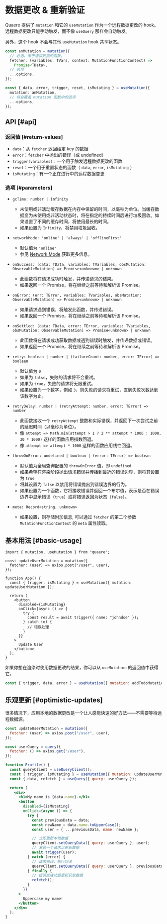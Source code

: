 # 数据更改 & 重新验证

Quaere 提供了 `mutation` 和它的 `useMutation` 作为一个远程数据更改的 hook。远程数据更改只能手动触发，而不像 `useQuery` 那样会自动触发。

另外，这个 hook 不会与其他 `useMutation` hook 共享状态。

```ts
const anMutation = mutation({
  // 必选，用于请求数据的函数。
  fetcher: (variables: TVars, context: MutationFunctionContext) =>
    Promise<TData>,
  // 选项
  ...options,
});
```

```ts
const { data, error, trigger, reset, isMutating } = useMutation({
  mutation: anMutation,
  // 将会覆盖 mutation 函数中的选项
  ...options,
});
```

## API [#api]

### 返回值 [#return-values]

- `data`：从 `fetcher` 返回给定 key 的数据
- `error`：`fetcher` 中抛出的错误（或 undefined）
- `trigger(variables)`：一个用于触发远程数据更改的函数
- `reset`：一个用于重置状态的函数（ `data`, `error`, `isMutating` ）
- `isMutating`：有一个正在进行中的远程数据变更

### 选项 [#parameters]

- `gcTime: number | Infinity`

  - 未使用或非活动缓存数据在内存中保留的时间，以毫秒为单位。当缓存数据变为未使用或非活动状态时，将在指定的持续时间后进行垃圾回收。如果设置了不同的缓存时间，将使用最长的时间。
  - 如果设置为 `Infinity`，将禁用垃圾回收。

- `networkMode: 'online' | 'always' | 'offlineFirst'`

  - 默认值为 `'online'`
  - 参见 [Network Mode](../guides/network-mode) 获取更多信息。

- `onSuccess: (data: TData, variables: TVariables, obsMutation: ObservableMutation) => Promise<unknown> | unknown`

  - 此函数将在请求成功时触发，并传递请求的结果。
  - 如果返回一个 Promise，将在继续之前等待和解析该 Promise。

- `onError: (err: TError, variables: TVariables, obsMutation: ObservableMutation) => Promise<unknown> | unknown`

  - 如果请求遇到错误，将触发此函数，并传递错误。
  - 如果返回一个 Promise，将在继续之前等待和解析该 Promise。

- `onSettled: (data: TData, error: TError, variables: TVariables, obsMutation: ObservableMutation) => Promise<unknown> | unknown`

  - 此函数将在请求成功获取数据或遇到错误时触发，并传递数据或错误。
  - 如果返回一个 Promise，将在继续之前等待和解析该 Promise。

- `retry: boolean | number | (failureCount: number, error: TError) => boolean`

  - 默认值为 `0`
  - 如果为 `false`，失败的请求将不会重试。
  - 如果为 `true`，失败的请求将无限重试。
  - 如果设置为一个数字，例如 `3`，则失败的请求将重试，直到失败次数达到该数字为止。

- `retryDelay: number | (retryAttempt: number, error: TError) => number`

  - 此函数接收一个 `retryAttempt` 整数和实际错误，并返回下一次尝试之前的延迟时间（以毫秒为单位）。
  - 像 `attempt => Math.min(attempt > 1 ? 2 ** attempt * 1000 : 1000, 30 * 1000)` 这样的函数应用指数回退。
  - 像 `attempt => attempt * 1000` 这样的函数应用线性回退。

- `throwOnError: undefined | boolean | (error: TError) => boolean`

  - 默认值为全局查询配置的 `throwOnError` 值，即 `undefined`
  - 如果希望在渲染阶段抛出请求错误并传播到最近的错误边界，则将其设置为 `true`
  - 将其设置为 `false` 以禁用将错误抛出到错误边界的行为。
  - 如果设置为一个函数，它将接收错误并返回一个布尔值，表示是否在错误边界中显示错误（`true`）或将错误返回为状态（`false`）。

- `meta: Record<string, unknown>`

  - 如果设置，则存储附加信息, 可以通过 `fetcher` 的第二个参数 `MutationFunctionContext` 的 `meta` 属性读取。

## 基本用法 [#basic-usage]

```tsx
import { mutation, useMutation } from "quaere";

const updateUserMutation = mutation({
  fetcher: (user) => axios.post("/user", user),
});

function App() {
  const { trigger, isMutating } = useMutation({ mutation: updateUserMutation });

  return (
    <button
      disabled={isMutating}
      onClick={async () => {
        try {
          const result = await trigger({ name: "johndoe" });
        } catch (e) {
          // 错误处理
        }
      }}
    >
      Update User
    </button>
  );
}
```

如果你想在渲染时使用数据更改的结果，你可以从 `useMutation` 的返回值中获得它。

```jsx
const { trigger, data, error } = useMutation({ mutation: addTodoMutation });
```

## 乐观更新 [#optimistic-updates]

很多情况下，应用本地的数据更改是一个让人感觉快速的好方法——不需要等待远程数据源。

```jsx
const updateUserMutation = mutation({
  fetcher: (user) => axios.post("/user", user),
});

const userQuery = query({
  fetcher: () => axios.get("/user"),
});

function Profile() {
  const queryClient = useQueryClient();
  const { trigger, isMutating } = useMutation({ mutation: updateUserMutation });
  const { data, refetch } = useQuery({ query: userQuery });

  return (
    <div>
      <h1>My name is {data.name}.</h1>
      <button
        disabled={isMutating}
        onClick={async () => {
          try {
            const previousData = data;
            const newName = data.name.toUpperCase();
            const user = { ...previousData, name: newName };

            // 立即更新本地数据
            queryClient.setQueryData({ query: userQuery }, user);
            // 发送一个请求以更新数据
            await trigger(user);
          } catch (error) {
            // 请求错误，执行回滚
            queryClient.setQueryData({ query: userQuery }, previousData);
          } finally {
            // 错误或成功后重新获取数据
            refetch();
          }
        }}
      >
        Uppercase my name!
      </button>
    </div>
  );
}
```
